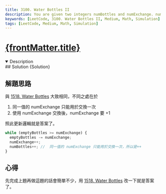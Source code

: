 ```yaml
---
title: 3100. Water Bottles II
description: You are given two integers numBottles and numExchange. numBottles represents the number of full water bottles that you initially have. In one operation, you can perform one of the following operations
keywords: [LeetCode, 3100. Water Bottles II, Medium, Math, Simulation]
tags: [LeetCode, Medium, Math, Simulation]
---
```


# [{frontMatter.title}](https://leetcode.com/problems/water-bottles-ii)


<DifficultyBadge difficulty="Medium" />

<Tabs>
  <TabItem value="description" label="題目描述" default>
    <details open>
      <summary>Description</summary>
        <Description />
        <Examples />
    </details> 
  </TabItem>

  <TabItem value="solution" label="解答">
   ## Solution
    <CodeBlock language="js">{Solution}</CodeBlock>
  </TabItem>
</Tabs>

## 解題思路

與 [1518. Water Bottles](../1518.%20Water%20Bottles/README.mdx) 大致相同，不同之處在於

1.  同一值的 numExchange 只能用於交換一次
2.  使用 numExchange 交換後，numExchange 要 +1

照此更新邏輯就是答案了。

```js
while (emptyBottles >= numExchange) {
  emptyBottles -= numExchange;
  numExchange++;
  numBottles++; //  同一值的 numExchange 只能用於交換一次，所以是++
}
```

## 心得

先完成上題再做這題的話會簡單不少，用 [1518. Water Bottles](../1518.%20Water%20Bottles/README.mdx) 改一下就是答案了。
